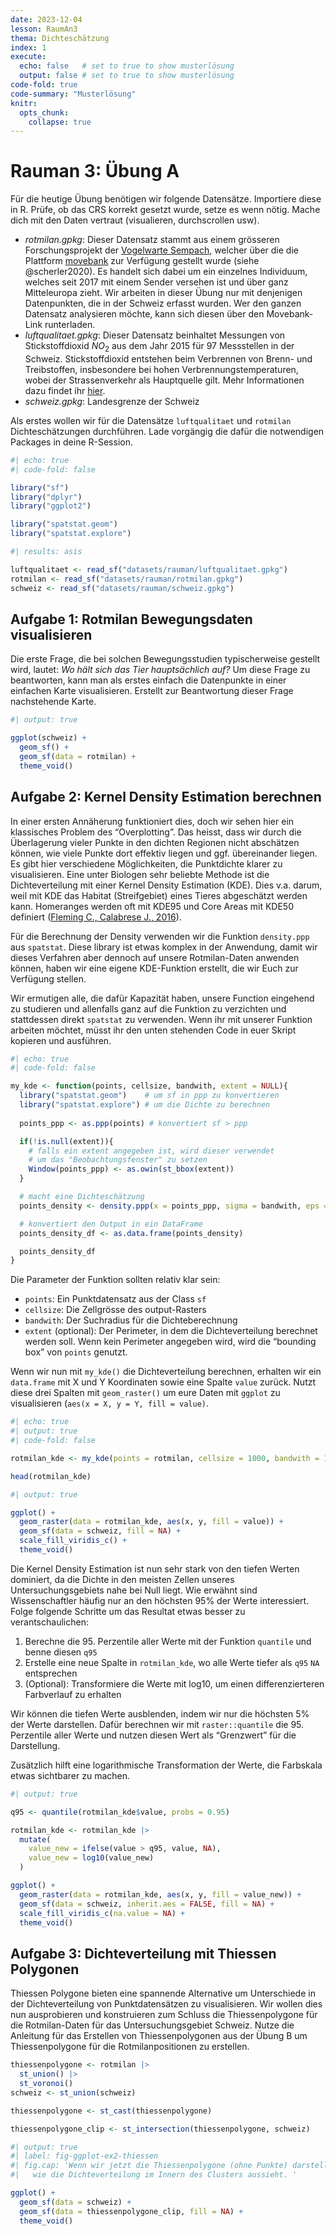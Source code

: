 ```yaml
---
date: 2023-12-04
lesson: RaumAn3
thema: Dichteschätzung
index: 1
execute: 
  echo: false   # set to true to show musterlösung
  output: false # set to true to show musterlösung
code-fold: true
code-summary: "Musterlösung"
knitr:
  opts_chunk: 
    collapse: true  
---
```


# Rauman 3: Übung A

Für die heutige Übung benötigen wir folgende Datensätze. Importiere diese in R. Prüfe, ob das CRS korrekt gesetzt wurde, setze es wenn nötig. Mache dich mit den Daten vertraut (visualieren, durchscrollen usw).

- *rotmilan.gpkg*: Dieser Datensatz stammt aus einem grösseren Forschungsprojekt der [Vogelwarte Sempach](https://www.vogelwarte.ch/de/projekte/oekologische-forschung/mechanismen-der-populationsdynamik-beim-rotmilan), welcher über die die Plattform [movebank](http://www.movebank.org/panel_embedded_movebank_webapp?gwt_fragment=page%3Dsearch_map_linked%2CindividualIds%3D676571254%2Clat%3D44.465151013519666%2Clon%3D9.096679687499508%2Cz%3D5) zur Verfügung gestellt wurde (siehe @scherler2020). Es handelt sich dabei um ein einzelnes Individuum, welches seit 2017 mit einem Sender versehen ist und über ganz Mitteleuropa zieht. Wir arbeiten in dieser Übung nur mit denjenigen Datenpunkten, die in der Schweiz erfasst wurden. Wer den ganzen Datensatz analysieren möchte, kann sich diesen über den Movebank-Link runterladen.
- *luftqualitaet.gpkg*: Dieser Datensatz beinhaltet Messungen von Stickstoffdioxid $NO_2$ aus dem Jahr 2015 für 97 Messstellen in der Schweiz. Stickstoffdioxid entstehen beim Verbrennen von Brenn- und Treibstoffen, insbesondere bei hohen Verbrennungstemperaturen, wobei der Strassenverkehr als Hauptquelle gilt. 
Mehr Informationen dazu findet ihr [hier](https://www.bafu.admin.ch/bafu/de/home/themen/thema-luft/luft--daten--indikatoren-und-karten/luft--indikatoren/indikator-luft.pt.html/aHR0cHM6Ly93d3cuaW5kaWthdG9yZW4uYWRtaW4uY2gvUHVibG/ljL0FlbURldGFpbD9pbmQ9TFUwMjAmbG5nPWRlJlN1Ymo9Tg%3d%3d.html).
- *schweiz.gpkg*: Landesgrenze der Schweiz

Als erstes wollen wir für die Datensätze `luftqualitaet` und `rotmilan` Dichteschätzungen durchführen. Lade vorgängig die dafür die notwendigen Packages in deine R-Session.

```r
#| echo: true
#| code-fold: false

library("sf")
library("dplyr")
library("ggplot2")

library("spatstat.geom")
library("spatstat.explore")
```

```r
#| results: asis

luftqualitaet <- read_sf("datasets/rauman/luftqualitaet.gpkg")
rotmilan <- read_sf("datasets/rauman/rotmilan.gpkg")
schweiz <- read_sf("datasets/rauman/schweiz.gpkg")
```

## Aufgabe 1: Rotmilan Bewegungsdaten visualisieren

Die erste Frage, die bei solchen Bewegungsstudien typischerweise gestellt wird, lautet: *Wo hält sich das Tier hauptsächlich auf?* Um diese Frage zu beantworten, kann man als erstes einfach die Datenpunkte in einer einfachen Karte visualisieren. Erstellt zur Beantwortung dieser Frage nachstehende Karte.

```r
#| output: true

ggplot(schweiz) +
  geom_sf() +
  geom_sf(data = rotmilan) +
  theme_void()
```

## Aufgabe 2: Kernel Density Estimation berechnen

In einer ersten Annäherung funktioniert dies, doch wir sehen hier ein klassisches Problem des "Overplotting". Das heisst, dass wir durch die Überlagerung vieler Punkte in den dichten Regionen nicht abschätzen können, wie viele Punkte dort effektiv liegen und ggf. übereinander liegen. Es gibt hier verschiedene Möglichkeiten, die Punktdichte klarer zu visualisieren. Eine unter Biologen sehr beliebte Methode ist die Dichteverteilung mit einer Kernel Density Estimation (KDE). Dies v.a. darum, weil mit KDE das Habitat (Streifgebiet) eines Tieres abgeschätzt werden kann. Homeranges werden oft mit KDE95 und Core Areas mit KDE50 definiert ([Fleming C., Calabrese J., 2016](https://besjournals.onlinelibrary.wiley.com/doi/full/10.1111/2041-210X.12673)).

Für die Berechnung der Density verwenden wir die Funktion `density.ppp` aus `spatstat`. Diese library ist etwas komplex in der Anwendung, damit wir dieses Verfahren aber dennoch auf unsere Rotmilan-Daten anwenden können, haben wir eine eigene KDE-Funktion erstellt, die wir Euch zur Verfügung stellen. 

Wir ermutigen alle, die dafür Kapazität haben, unsere Function eingehend zu studieren und allenfalls ganz auf die Funktion zu verzichten und stattdessen direkt `spatstat` zu verwenden. Wenn ihr mit unserer Funktion arbeiten möchtet, müsst ihr den unten stehenden Code in euer Skript kopieren und ausführen. 

```r
#| echo: true
#| code-fold: false

my_kde <- function(points, cellsize, bandwith, extent = NULL){
  library("spatstat.geom")    # um sf in ppp zu konvertieren
  library("spatstat.explore") # um die Dichte zu berechnen
  
  points_ppp <- as.ppp(points) # konvertiert sf > ppp

  if(!is.null(extent)){
    # falls ein extent angegeben ist, wird dieser verwendet
    # um das "Beobachtungsfenster" zu setzen
    Window(points_ppp) <- as.owin(st_bbox(extent))
  } 

  # macht eine Dichteschätzung
  points_density <- density.ppp(x = points_ppp, sigma = bandwith, eps = cellsize)

  # konvertiert den Output in ein DataFrame
  points_density_df <- as.data.frame(points_density)

  points_density_df
}
```

Die Parameter der Funktion sollten relativ klar sein:

- `points`: Ein Punktdatensatz aus der Class `sf`
- `cellsize`: Die Zellgrösse des output-Rasters
- `bandwith`: Der Suchradius für die Dichteberechnung
- `extent` (optional): Der Perimeter, in dem die Dichteverteilung berechnet werden soll. Wenn kein Perimeter angegeben wird, wird die "bounding box" von `points` genutzt.

Wenn wir nun mit `my_kde()` die Dichteverteilung berechnen, erhalten wir ein `data.frame` mit X und Y Koordinaten sowie eine Spalte `value` zurück. Nutzt diese drei Spalten mit `geom_raster()` um eure Daten mit `ggplot` zu visualisieren (`aes(x = X, y = Y, fill = value)`. 
```r
#| echo: true
#| output: true
#| code-fold: false

rotmilan_kde <- my_kde(points = rotmilan, cellsize = 1000, bandwith = 10000, extent = schweiz)

head(rotmilan_kde)
```

```r
#| output: true

ggplot() +
  geom_raster(data = rotmilan_kde, aes(x, y, fill = value)) +
  geom_sf(data = schweiz, fill = NA) +
  scale_fill_viridis_c() +
  theme_void()
```

Die Kernel Density Estimation ist nun sehr stark von den tiefen Werten dominiert, da die Dichte in den meisten Zellen unseres Untersuchungsgebiets nahe bei Null liegt. Wie erwähnt sind Wissenschaftler häufig nur an den höchsten 95\% der Werte interessiert. Folge folgende Schritte um das Resultat etwas besser zu verantschaulichen:

1. Berechne die 95. Perzentile aller Werte mit der Funktion `quantile` und benne diesen `q95`
2. Erstelle eine neue Spalte in `rotmilan_kde`, wo alle Werte tiefer als `q95` `NA` entsprechen
3. (Optional): Transformiere die Werte mit log10, um einen differenzierteren Farbverlauf zu erhalten

Wir können die tiefen Werte ausblenden, indem wir nur die höchsten 5% der Werte darstellen. Dafür berechnen wir mit `raster::quantile` die 95. Perzentile aller Werte und nutzen diesen Wert als "Grenzwert" für die Darstellung.

Zusätzlich hilft eine logarithmische Transformation der Werte, die Farbskala etwas sichtbarer zu machen.

```r
#| output: true

q95 <- quantile(rotmilan_kde$value, probs = 0.95)

rotmilan_kde <- rotmilan_kde |>
  mutate(
    value_new = ifelse(value > q95, value, NA),
    value_new = log10(value_new)
  )

ggplot() +
  geom_raster(data = rotmilan_kde, aes(x, y, fill = value_new)) +
  geom_sf(data = schweiz, inherit.aes = FALSE, fill = NA) +
  scale_fill_viridis_c(na.value = NA) +
  theme_void()
```

## Aufgabe 3: Dichteverteilung mit Thiessen Polygonen

Thiessen Polygone bieten eine spannende Alternative um Unterschiede in der Dichteverteilung von Punktdatensätzen zu visualisieren. 
Wir wollen dies nun ausprobieren und konstruieren zum Schluss die Thiessenpolygone für die Rotmilan-Daten für das Untersuchungsgebiet Schweiz. Nutze die Anleitung für das Erstellen von Thiessenpolygonen aus der Übung B um Thiessenpolygone für die Rotmilanpositionen zu erstellen. 

```r
thiessenpolygone <- rotmilan |>
  st_union() |>
  st_voronoi()
schweiz <- st_union(schweiz)

thiessenpolygone <- st_cast(thiessenpolygone)

thiessenpolygone_clip <- st_intersection(thiessenpolygone, schweiz)
```

```r
#| output: true
#| label: fig-ggplot-ex2-thiessen
#| fig.cap: 'Wenn wir jetzt die Thiessenpolygone (ohne Punkte) darstellen, wird deutlicher,
#|   wie die Dichteverteilung im Innern des Clusters aussieht. '

ggplot() +
  geom_sf(data = schweiz) +
  geom_sf(data = thiessenpolygone_clip, fill = NA) +
  theme_void()
```
